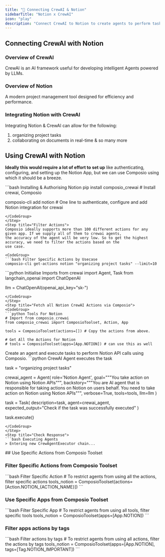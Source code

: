 ```yaml
---
title: "🚀 Connecting CrewAI & Notion"
sidebarTitle: "Notion x CrewAI"
icon: "play"
description: "Connect CrewAI to Notion to create agents to perform tasks using natural language"
---
```


## Connecting CrewAI with Notion

### Overview of CrewAI

CrewAI is an AI framework useful for developing intelligent Agents powered by LLMs.

### Overview of Notion

A modern project management tool designed for efficiency and performance.

### Integrating Notion with CrewAI

Integrating Notion & CrewAI can allow for the following:

1. organizing project tasks
2. collaborating on documents in real-time
& so many more

## Using CrewAI with Notion

<Steps>
<Step title="Setting Up the Environment">

**Ideally this would require a lot of effort to set up** like authenticating, configuring, and setting up the Notion App, but we can use Composio using which it should be a breeze.

<CodeGroup>
```bash Installing & Authorising Notion
pip install composio_crewai # Install crewai, Composio 

composio-cli add notion # One line to authenticate, configure and add Notion integration for crewai
```
</CodeGroup>
</Step>
<Step title="Filter Actions">
Composio ideally supports more than 100 different actions for any given app. If we supply all of them to crewai agents, 
the accuracy of the agent will be very low. So to get the highest accuracy, we need to filter the actions based on the 
use case.

<CodeGroup>
```bash Filter Specific Actions by Usecase
composio-cli get-actions notion "organizing project tasks" --limit=10
```
</CodeGroup>

</Step>
<Step title="Import Base Packages">

<CodeGroup>
```python Initialise Imports
from crewai import Agent, Task
from langchain_openai import ChatOpenAI

llm = ChatOpenAI(openai_api_key="sk-<OPENAI KEY>")
```
</CodeGroup>
</Step>
<Step title="Fetch all Notion CrewAI Actions via Composio">
<CodeGroup>
```python Tools For Notion
# Import from composio_crewai
from composio_crewai import ComposioToolset, Action, App

tools = ComposioToolset(actions=[]) # Copy the actions from above. 

# Get All the Actions for Notion
# tools = ComposioToolset(apps=[App.NOTION]) # can use this as well
```
</CodeGroup>
</Step>
<Step title="Execute the Agent">
Create an agent and execute tasks to perform Notion API calls using Composio. 
<CodeGroup>
```python CrewAI Agent executes the task

task = "organizing project tasks"

crewai_agent = Agent(
    role='Notion Agent',
    goal="""You take action on Notion using Notion APIs""",
    backstory="""You are AI agent that is responsible for taking actions on Notion on users behalf. You need to take action on Notion using Notion APIs""",
    verbose=True,
    tools=tools,
    llm=llm
)

task = Task(
    description=task,
    agent=crewai_agent,
    expected_output="Check if the task was successfully executed"
)

task.execute()
```
</CodeGroup>
</Step>
<Step title="Check Response">
```bash Executing Agents
> Entering new CrewAgentExecutor chain...
```
</Step>
</Steps>
## Use Specific Actions from Composio Toolset

### Filter Specific Actions from Composio Toolset

<CodeGroup>
```bash Filter Specific Action
# To restrict agents from using all the actions, filter specific actions
tools_notion = ComposioToolset(actions=[Action.NOTION_{ACTION_NAME}])
```
</CodeGroup>

### Use Specific Apps from Composio Toolset
<CodeGroup>
```bash Filter Specific App
# To restrict agents from using all tools, filter specific tools
tools_notion = ComposioToolset(apps=[App.NOTION])
```
</CodeGroup>

### Filter apps actions by tags 
<CodeGroup>
```bash Filter actions by tags
# To restrict agents from using all actions, filter the actions by tags
tools_notion = ComposioToolset(apps=[App.NOTION], tags=[Tag.NOTION_IMPORTANT])
```
</CodeGroup>